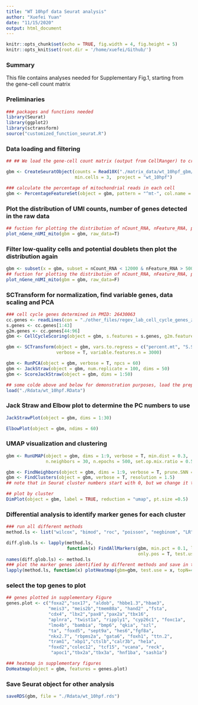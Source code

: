 ```yaml
---
title: "WT 10hpf data Seurat analysis"
author: "Xuefei Yuan"
date: "11/15/2020"
output: html_document
---
```


```r
knitr::opts_chunk$set(echo = TRUE, fig.width = 4, fig.height = 5)
knitr::opts_knit$set(root.dir = '/home/xuefei/Github/')
```

### Summary
This file contains analyses needed for Supplementary Fig.1, starting from the gene-cell count matrix


### Preliminaries {-}
```r
### packages and functions needed
library(Seurat)
library(ggplot2)
library(sctransform)
source("customized_function_seurat.R")

```


### Data loading and filtering
```r
## ## We load the gene-cell count matrix (output from CellRanger) to creat a Seurat Object.

gbm <- CreateSeuratObject(counts = Read10X("./matrix_data/wt_10hpf_gbm/"),
                          min.cells = 3,  project = "wt_10hpf")

### calculate the percentage of mitochondrial reads in each cell 
gbm <- PercentageFeatureSet(object = gbm, pattern = "^mt-", col.name = "percent.mt")

```

### Plot the distribution of UMI counts, number of genes detected in the raw data
```r
## fuction for plotting the distribution of nCount_RNA, nFeature_RNA, percent.mt figure
plot_nGene_nUMI_mito(gbm = gbm, raw_data=T) 
```

### Filter low-quality cells and potential doublets then plot the distribution again
```r
gbm <- subset(x = gbm, subset = nCount_RNA < 12000 & nFeature_RNA > 500 & percent.mt < 4)
## fuction for plotting the distribution of nCount_RNA, nFeature_RNA, percent.mt figure
plot_nGene_nUMI_mito(gbm = gbm, raw_data=F) 
```



### SCTransform for normalization, find variable genes, data scaling and PCA
```r
### cell cycle genes determined in PMID: 26430063
cc.genes <- readLines(con = "./other_files/regev_lab_cell_cycle_genes_zebrafish.txt")
s.genes <- cc.genes[1:43]
g2m.genes <- cc.genes[44:96]
gbm <- CellCycleScoring(object = gbm, s.features = s.genes, g2m.features = g2m.genes, set.ident = F)

gbm <- SCTransform(object = gbm, vars.to.regress = c("percent.mt", "S.Score", "G2M.Score", "nCount_RNA"), 
                   verbose = T, variable.features.n = 3000) 

gbm <- RunPCA(object = gbm, verbose = T, npcs = 60)
gbm <- JackStraw(object = gbm, num.replicate = 100, dims = 50)
gbm <- ScoreJackStraw(object = gbm, dims = 1:50)

```

```r
## some colde above and below for demonstration purposes, load the preprocessed data to save time
load("./Rdata/wt_10hpf.RData")
```


### Jack Straw and Elbow plot to determine the PC numbers to use
```r
JackStrawPlot(object = gbm, dims = 1:30)

```

```r
ElbowPlot(object = gbm, ndims = 60)
```

### UMAP visualization and clustering
```r
gbm <- RunUMAP(object = gbm, dims = 1:9, verbose = T, min.dist = 0.3,
               n.neighbors = 30, n.epochs = 500, set.op.mix.ratio = 0.5)

gbm <- FindNeighbors(object = gbm, dims = 1:9, verbose = T, prune.SNN = 1/15, k.param = 20)
gbm <- FindClusters(object = gbm, verbose = T, resolution = 1.5)
## note that in Seurat cluster numbers start with 0, but we change it to starting with 1 in all our figures
```

```r
## plot by cluster
DimPlot(object = gbm, label = TRUE, reduction = "umap", pt.size =0.5)
```


### Differential analysis to identify marker genes for each cluster
```r
### run all different methods
method.ls <- list("wilcox", "bimod", "roc", "poisson", "negbinom", "LR", "MAST")

diff.glob.ls <- lapply(method.ls, 
                       function(x) FindAllMarkers(gbm, min.pct = 0.1, logfc.threshold = 0.25, 
                                                  only.pos = T, test.use=x, return.thresh = 0.01))
names(diff.glob.ls) <- method.ls
### plot the marker genes identified by different methods and save in the heatmaps as pdf for examination
lapply(method.ls, function(x) plotHeatmap(gbm=gbm, test.use = x, topN=40, diff.ls = diff.glob.ls))

```

### select the top genes to plot
```r
## genes plotted in supplementary Figure
genes.plot <- c("foxa2","sox17", "aldob", "hbbe1.3","hbae3",
                "meis3", "meis2b","tmem88a", "hand2" ,"fsta",
                "cdx4", "lbx2","pax8","pax2a","tbx16",
                "aplnra", "twist1a", "ripply1", "cyp26c1", "foxc1a",
                "lmo4b", "bambia", "bmp6", "qkia", "szl",
                "ta", "foxd5", "sept9a", "hes6","fgf8a", 
                "nkx2.7", "rbpms2a", "gata6", "foxh1", "ttn.2", 
                "tram1", "xbp1","ctslb","calr3b", "he1a", 
                "foxd2","colec12", "tcf15", "vcana", "reck", 
                 "apoc1","tbx2a","tbx3a", "hnf1ba", "sash1a")

```

```r
### heatmap in supplementary figures
DoHeatmap(object = gbm, features = genes.plot)
```



### Save Seurat object for other analysis
```r
saveRDS(gbm, file = "./Rdata/wt_10hpf.rds")
```

